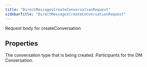 ```yaml
---
title: "DirectMessagesCreateConversationRequest"
sidebarTitle: "DirectMessagesCreateConversationRequest"
---
```


Request body for createConversation

## Properties

<ResponseField name="conversationType" type="string">
The conversation type that is being created.
</ResponseField>





<ResponseField name="message" type="any">

</ResponseField>



<ResponseField name="participantIds" type="any[]">
Participants for the DM Conversation.
</ResponseField>



